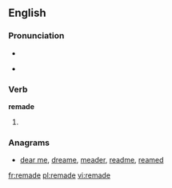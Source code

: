 ==English==

===Pronunciation===
* {{SAMPA|/'/}}
* {{IPA|/ɻi'meɪd/}}
*: {{rhymes|eɪd}}

===Verb===
'''remade'''

# {{past of|[[remake]]}}

===Anagrams===
* [[dear me#English|dear me]], [[dreame#English|dreame]], [[meader#English|meader]], [[readme#English|readme]], [[reamed#English|reamed]]

[[fr:remade]]
[[pl:remade]]
[[vi:remade]]